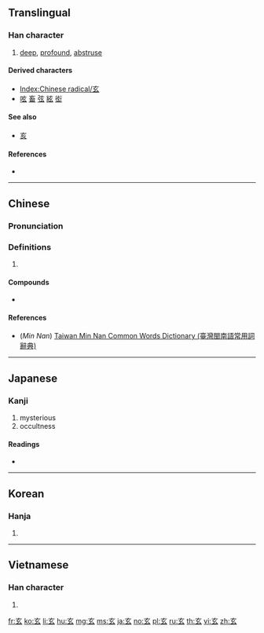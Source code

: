 ==Translingual==
{{stroke order|type=animate}}
{{Han etyl}}

===Han character===
{{Han char|rn=95|rad=玄|as=00|sn=5|four=00732|canj=YVI}}

# [[deep]], [[profound]], [[abstruse]]

====Derived characters====
* [[Index:Chinese radical/玄]]
* [[呟]] [[畜]] [[弦]] [[絃]] [[衒]]

====See also====
* [[亥]] <!-- Graphically similar -->

====References====
* {{Han ref|kx=0725.011|dkj=20814|dj=1134.080|hdz=10280.030|uh=7384|ud=29572|bh=A5C8|bd=42440}}

----

==Chinese==
{{zh-forms}}

===Pronunciation===
{{zh-pron
|m=xuán
|c=jyun4
|h=pfs=hîen
|mn=hiân
|w=
|mc=y
|oc=y
|ma=|ma2=
|cat=a
}}

===Definitions===
{{zh-hanzi}}

# {{rfdef|lang=zh}}

====Compounds====
* {{zh-l|玄機}}

====References====
* (''Min Nan'') [http://twblg.dict.edu.tw/holodict_new/index.html Taiwan Min Nan Common Words Dictionary (臺灣閩南語常用詞辭典)]

----

==Japanese==

===Kanji===
{{ja-kanji|grade=c|rs=玄00}}

# mysterious
# occultness

====Readings====
* {{ja-readings|goon=[[げん]] (gen)|kanon=[[けん]] (ken)|kun=[[くろ]] (kuro)}}

----

==Korean==

===Hanja===
{{ko-hanja|hangeul=현|eumhun=|rv=hyeon|mr=hyŏn|y=hyen}}

# {{defn|lang=ko|sort=玄00}}

----

==Vietnamese==

===Han character===
{{vi-hantu|[[huyền]]|rs=玄00}}

# {{defn|lang=vi|sort=玄00}}

[[Category:CJKV radicals| ]]

[[fr:玄]]
[[ko:玄]]
[[li:玄]]
[[hu:玄]]
[[mg:玄]]
[[ms:玄]]
[[ja:玄]]
[[no:玄]]
[[pl:玄]]
[[ru:玄]]
[[th:玄]]
[[vi:玄]]
[[zh:玄]]